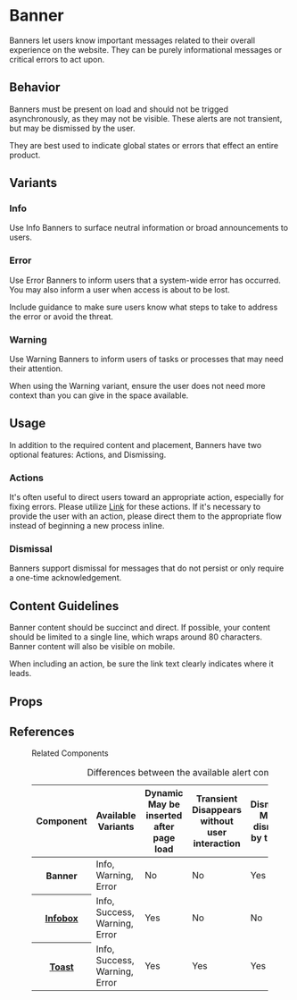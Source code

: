 
<Meta anchor />

# Banner

Banners let users know important messages related to their overall experience on the website. They can be purely informational messages or critical errors to act upon.

## Behavior

Banners must be present on load and should not be trigged asynchronously, as they may not be visible. These alerts are not transient, but may be dismissed by the user.

They are best used to indicate global states or errors that effect an entire product.

## Variants

### Info

Use Info Banners to surface neutral information or broad announcements to users.

<Canvas>
  <Story id="mui-components-alerts-banner--info" />
</Canvas>

### Error

Use Error Banners to inform users that a system-wide error has occurred. You may also inform a user when access is about to be lost.

Include guidance to make sure users know what steps to take to address the error or avoid the threat.

<Canvas>
  <Story id="mui-components-alerts-banner--error" />
</Canvas>

### Warning

Use Warning Banners to inform users of tasks or processes that may need their attention.

When using the Warning variant, ensure the user does not need more context than you can give in the space available.

<Canvas>
  <Story id="mui-components-alerts-banner--warning" />
</Canvas>

## Usage

In addition to the required content and placement, Banners have two optional features: Actions, and Dismissing.

### Actions

It's often useful to direct users toward an appropriate action, especially for fixing errors. Please utilize <a href="?path=/docs/components-link--monochrome">Link</a> for these actions. If it's necessary to provide the user with an action, please direct them to the appropriate flow instead of beginning a new process inline.

<Canvas>
  <Story id="mui-components-alerts-banner--with-link" />
</Canvas>

### Dismissal

Banners support dismissal for messages that do not persist or only require a one-time acknowledgement.

<Canvas>
  <Story id="mui-components-alerts-banner--dismissible" />
</Canvas>

## Content Guidelines

Banner content should be succinct and direct. If possible, your content should be limited to a single line, which wraps around 80 characters. Banner content will also be visible on mobile.

When including an action, be sure the link text clearly indicates where it leads.

## Props

<ArgsTable />

## References

<figure class="ods-table--figure">
  <figcaption class="ods-table--figcaption">Related Components</figcaption>
  <table class="ods-table">
    <caption>Differences between the available alert components</caption>
    <thead>
      <tr>
        <th scope="column">Component</th>
        <th scope="column">Available Variants</th>
        <th scope="column">
          <span class="has-ods-tooltip">
            <abbr aria-describedby="tip-dynamic">Dynamic</abbr>
            <aside
              class="ods-tooltip is-ods-tooltip-top"
              id="tip-dynamic"
              role="tooltip"
            >
              May be inserted after page load
            </aside>
          </span>
        </th>
        <th scope="column">
          <span class="has-ods-tooltip">
            <abbr aria-describedby="tip-transient">Transient</abbr>
            <aside
              class="ods-tooltip is-ods-tooltip-top"
              id="tip-transient"
              role="tooltip"
            >
              Disappears without user interaction
            </aside>
          </span>
        </th>
        <th scope="column">
          <span class="has-ods-tooltip">
            <abbr aria-describedby="tip-dismissible">Dismissible</abbr>
            <aside
              class="ods-tooltip is-ods-tooltip-top"
              id="tip-dismissible"
              role="tooltip"
            >
              May be dismissed by the user
            </aside>
          </span>
        </th>
        <th scope="column">
          <span class="has-ods-tooltip">
            <abbr aria-describedby="tip-actionable">Actionable</abbr>
            <aside
              class="ods-tooltip is-ods-tooltip-top"
              id="tip-actionable"
              role="tooltip"
            >
              May include actions or links
            </aside>
          </span>
        </th>
      </tr>
    </thead>
    <tbody>
      <tr>
        <th scope="row">Banner</th>
        <td>Info, Warning, Error</td>
        <td>No</td>
        <td>No</td>
        <td>Yes</td>
        <td>Yes</td>
      </tr>
      <tr>
        <th scope="row">
          <a href="?path=/docs/mui-components-alerts-infobox--info#infobox">
            Infobox
          </a>
        </th>
        <td>Info, Success, Warning, Error</td>
        <td>Yes</td>
        <td>No</td>
        <td>No</td>
        <td>Yes</td>
      </tr>
      <tr>
        <th scope="row">
          <a href="?path=/docs/components-alerts-toast--info#toast">Toast</a>
        </th>
        <td>Info, Success, Warning, Error</td>
        <td>Yes</td>
        <td>Yes</td>
        <td>Yes</td>
        <td>No</td>
      </tr>
    </tbody>
  </table>
</figure>
